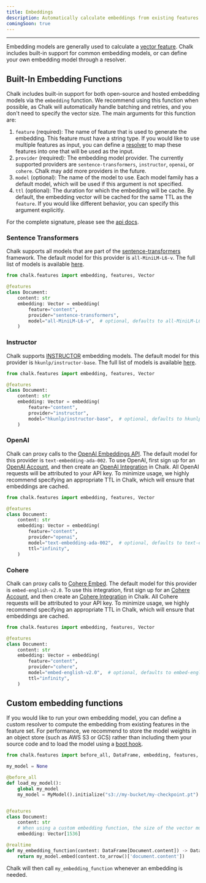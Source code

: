 ```yaml
---
title: Embeddings
description: Automatically calculate embeddings from existing features
comingSoon: true
---
```



---

Embedding models are generally used to calculate a [vector feature](/docs/feature-types#vectors). Chalk includes
built-in support for common embedding models, or can define your own embedding model through a resolver.

## Built-In Embedding Functions

Chalk includes built-in support for both open-source and hosted embedding models via the `embedding` function.
We recommend using this function when possible, as Chalk will automatically handle batching and retries,
and you don't need to specify the vector size. The main arguments for this function are:

1.  `feature` (required): The name of feature that is used to generate the embedding. This feature must have a
    string type. If you would like to use multiple features as input, you can define a [resolver](/docs/resolver) to map
    these features into one that will be used as the input.
1.  `provider` (required): The embedding model provider. The currently supported providers are `sentence-transformers`, `instructor`,
    `openai`, or `cohere`. Chalk may add more providers in the future.
1.  `model` (optional): The name of the model to use. Each model family has a default model, which will be used if this
    argument is not specified.
1.  `ttl` (optional): The duration for which the embedding will be cache. By default, the embedding vector will be
    cached for the same TTL as the `feature`. If you would like different behavior,
    you can specify this argument explicitly.

For the complete signature, please see the [api docs](/api-docs#embedding).



### Sentence Transformers

Chalk supports all models that are part of the [sentence-transformers](https://www.sbert.net/) framework.
The default model for this provider is `all-MiniLM-L6-v`. The full list of models is available
[here](https://www.sbert.net/docs/pretrained_models.html).

```python
from chalk.features import embedding, features, Vector

@features
class Document:
    content: str
    embedding: Vector = embedding(
        feature="content",
        provider="sentence-transformers",
        model="all-MiniLM-L6-v",  # optional, defaults to all-MiniLM-L6-v
    )
```

### Instructor

Chalk supports [INSTRUCTOR](https://github.com/xlang-ai/instructor-embedding) embedding models.
The default model for this provider is `hkunlp/instructor-base`. The full list of models is available
[here](https://github.com/xlang-ai/instructor-embedding#model-list).

```python
from chalk.features import embedding, features, Vector

@features
class Document:
    content: str
    embedding: Vector = embedding(
        feature="content",
        provider="instructor",
        model="hkunlp/instructor-base",  # optional, defaults to hkunlp/instructor-base
    )
```

### OpenAI

Chalk can proxy calls to the [OpenAI Embeddings API](https://platform.openai.com/docs/guides/embeddings).
The default model for this provider is `text-embedding-ada-002`.
To use OpenAI, first sign up for an
[OpenAI Account](https://openai.com/api/), and then create an [OpenAI Integration](/docs/openai) in Chalk.
All OpenAI requests will be attributed to your API key. To minimize usage, we highly recommend specifying an
appropriate TTL in Chalk, which will ensure that embeddings are cached.

```python
from chalk.features import embedding, features, Vector

@features
class Document:
    content: str
    embedding: Vector = embedding(
        feature="content",
        provider="openai",
        model="text-embedding-ada-002",  # optional, defaults to text-embedding-ada-002
        ttl="infinity",
    )
```

### Cohere

Chalk can proxy calls to [Cohere Embed](https://cohere.com/embed). The default model for this provider is `embed-english-v2.0`.
To use this integration, first sign up for an
[Cohere Account](https://dashboard.cohere.com/welcome/register), and then create an [Cohere Integration](/docs/cohere) in Chalk.
All Cohere requests will be attributed to your API key. To minimize usage, we highly recommend specifying an
appropriate TTL in Chalk, which will ensure that embeddings are cached.

```python
from chalk.features import embedding, features, Vector

@features
class Document:
    content: str
    embedding: Vector = embedding(
        feature="content",
        provider="cohere",
        model="embed-english-v2.0",  # optional, defaults to embed-english-v2.0
        ttl="infinity",
    )
```

## Custom embedding functions

If you would like to run your own embedding model, you can define a custom resolver to compute the embedding
from existing features in the feature set. For performance, we recommend to store the model weights in an
object store (such as AWS S3 or GCS) rather than including them your source code and to load the model
using a [boot hook](/docs/generic#initializing).

```python
from chalk.features import before_all, DataFrame, embedding, features, realtime, Vector

my_model = None

@before_all
def load_my_model():
    global my_model
    my_model = MyModel().initialize("s3://my-bucket/my-checkpoint.pt")


@features
class Document:
    content: str
    # When using a custom embedding function, the size of the vector must be specified.
    embedding: Vector[1536]

@realtime
def my_embedding_function(content: DataFrame[Document.content]) -> DataFrame[Document.embedding]:
    return my_model.embed(content.to_arrow()['document.content'])
```

Chalk will then call `my_embedding_function` whenever an embedding is needed.
